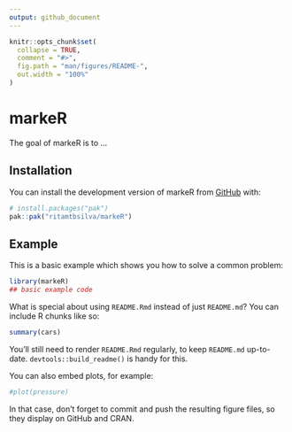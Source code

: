 ```yaml
---
output: github_document
---
```


<!-- README.md is generated from README.Rmd. Please edit that file -->

```r
knitr::opts_chunk$set(
  collapse = TRUE,
  comment = "#>",
  fig.path = "man/figures/README-",
  out.width = "100%"
)
```

# markeR

<!-- badges: start -->
<!-- badges: end -->

The goal of markeR is to ...

## Installation

You can install the development version of markeR from [GitHub](https://github.com/) with:

``` r
# install.packages("pak")
pak::pak("ritamtbsilva/markeR")
```

## Example

This is a basic example which shows you how to solve a common problem:

```r
library(markeR)
## basic example code
```

What is special about using `README.Rmd` instead of just `README.md`? You can include R chunks like so:

```r
summary(cars)
```

You'll still need to render `README.Rmd` regularly, to keep `README.md` up-to-date. `devtools::build_readme()` is handy for this.

You can also embed plots, for example:

```r
#plot(pressure)
```

In that case, don't forget to commit and push the resulting figure files, so they display on GitHub and CRAN.
